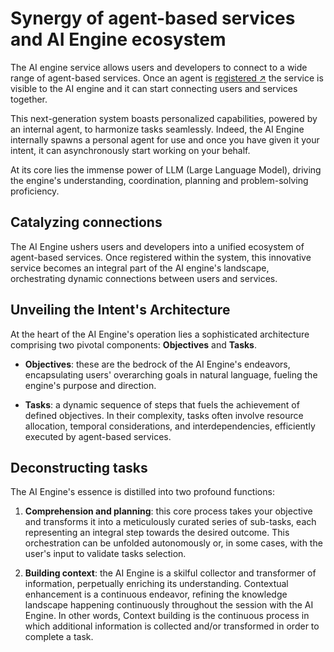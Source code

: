 # Synergy of agent-based services and AI Engine ecosystem

The AI engine service allows users and developers to connect to a wide range of agent-based services. Once an agent is [registered ↗️](/guides/agentverse/registering-agent-services.mdx) the service is visible to the AI engine and it can start connecting users and services together.

This next-generation system boasts personalized capabilities, powered by an internal agent, to harmonize tasks seamlessly. Indeed, the AI Engine internally spawns a personal agent for use and once you have given it your intent, it can asynchronously start working on your behalf.

At its core lies the immense power of LLM (Large Language Model), driving the engine's understanding, coordination, planning and problem-solving proficiency.

## Catalyzing connections

The AI Engine ushers users and developers into a unified ecosystem of agent-based services. Once registered within the system, this innovative service becomes an integral part of the AI engine's landscape, orchestrating dynamic connections between users and services.

## Unveiling the Intent's Architecture

At the heart of the AI Engine's operation lies a sophisticated architecture comprising two pivotal components: **Objectives** and **Tasks**.

- **Objectives**: these are the bedrock of the AI Engine's endeavors, encapsulating users' overarching goals in natural language, fueling the engine's purpose and direction.

- **Tasks**: a dynamic sequence of steps that fuels the achievement of defined objectives. In their complexity, tasks often involve resource allocation, temporal considerations, and interdependencies, efficiently executed by agent-based services.

## Deconstructing tasks

The AI Engine's essence is distilled into two profound functions:

1. **Comprehension and planning**: this core process takes your objective and transforms it into a meticulously curated series of sub-tasks, each representing an integral step towards the desired outcome. This orchestration can be unfolded autonomously or, in some cases, with the user's input to validate tasks selection.

2. **Building context**: the AI Engine is a skilful collector and transformer of information, perpetually enriching its understanding. Contextual enhancement is a continuous endeavor, refining the knowledge landscape happening continuously throughout the session with the AI Engine. In other words, Context building is the continuous process in which additional information is collected and/or transformed in order to complete a task.
